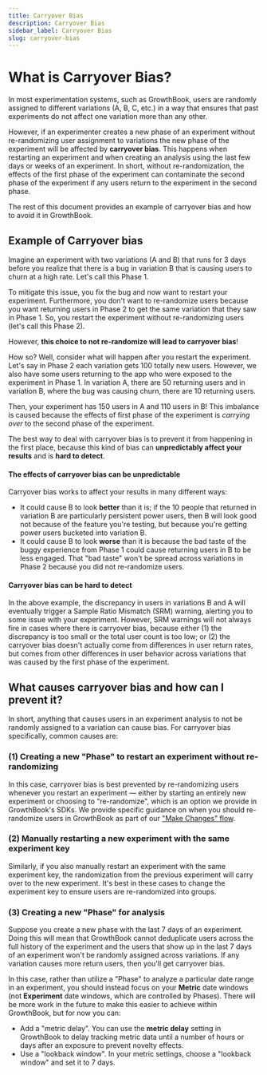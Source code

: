 ```yaml
---
title: Carryover Bias
description: Carryover Bias
sidebar_label: Carryover Bias
slug: carryover-bias
---
```


# What is Carryover Bias?

In most experimentation systems, such as GrowthBook, users are randomly assigned to different variations (A, B, C, etc.) in a way that ensures that past experiments do not affect one variation more than any other.

However, if an experimenter creates a new phase of an experiment without re-randomizing user assignment to variations the new phase of the experiment will be affected by **carryover bias**. This happens when restarting an experiment and when creating an analysis using the last few days or weeks of an experiment. In short, without re-randomization, the effects of the first phase of the experiment can contaminate the second phase of the experiment if any users return to the experiment in the second phase.

The rest of this document provides an example of carryover bias and how to avoid it in GrowthBook.

## Example of Carryover bias

Imagine an experiment with two variations (A and B) that runs for 3 days before you realize that there is a bug in variation B that is causing users to churn at a high rate. Let's call this Phase 1.

To mitigate this issue, you fix the bug and now want to restart your experiment. Furthermore, you don't want to re-randomize users because you want returning users in Phase 2 to get the same variation that they saw in Phase 1. So, you restart the experiment without re-randomizing users (let's call this Phase 2).

However, **this choice to not re-randomize will lead to carryover bias**!

How so? Well, consider what will happen after you restart the experiment. Let's say in Phase 2 each variation gets 100 totally new users. However, we also have some users returning to the app who were exposed to the experiment in Phase 1. In variation A, there are 50 returning users and in variation B, where the bug was causing churn, there are 10 returning users.

Then, your experiment has 150 users in A and 110 users in B! This imbalance is caused because the effects of first phase of the experiment is _carrying over_ to the second phase of the experiment.

The best way to deal with carryover bias is to prevent it from happening in the first place, because this kind of bias can **unpredictably affect your results** and is **hard to detect**.

#### The effects of carryover bias can be unpredictable

Carryover bias works to affect your results in many different ways:

- It could cause B to look **better** than it is; if the 10 people that returned in variation B are particularly persistent power users, then B will look good not because of the feature you're testing, but because you're getting power users bucketed into variation B.
- It could cause B to look **worse** than it is because the bad taste of the buggy experience from Phase 1 could cause returning users in B to be less engaged. That "bad taste" won't be spread across variations in Phase 2 because you did not re-randomize users.

#### Carryover bias can be hard to detect

In the above example, the discrepancy in users in variations B and A will eventually trigger a Sample Ratio Mismatch (SRM) warning, alerting you to some issue with your experiment. However, SRM warnings will not always fire in cases where there is carryover bias, because either (1) the discrepancy is too small or the total user count is too low; or (2) the carryover bias doesn't actually come from differences in user return rates, but comes from other differences in user behavior across variations that was caused by the first phase of the experiment.

## What causes carryover bias and how can I prevent it?

In short, anything that causes users in an experiment analysis to not be randomly assigned to a variation can cause bias. For carryover bias specifically, common causes are:

### (1) Creating a new "Phase" to restart an experiment without re-randomizing

In this case, carryover bias is best prevented by re-randomizing users whenever you restart an experiment — either by starting an entirely new experiment or choosing to "re-randomize", which is an option we provide in GrowthBook's SDKs. We provide specific guidance on when you should re-randomize users in GrowthBook as part of our ["Make Changes" flow](/app/experiment-configuration#making-changes-while-running).

### (2) Manually restarting a new experiment with the same experiment key

Similarly, if you also manually restart an experiment with the same experiment key, the randomization from the previous experiment will carry over to the new experiment. It's best in these cases to change the experiment key to ensure users are re-randomized into groups.

### (3) Creating a new "Phase" for analysis

Suppose you create a new phase with the last 7 days of an experiment. Doing this will mean that GrowthBook cannot deduplicate users across the full history of the experiment and the users that show up in the last 7 days of an experiment won't be randomly assigned across variations. If any variation causes more return users, then you'll get carryover bias.

In this case, rather than utilize a "Phase" to analyze a particular date range in an experiment, you should instead focus on your **Metric** date windows (not **Experiment** date windows, which are controlled by Phases). There will be more work in the future to make this easier to achieve within GrowthBook, but for now you can:

- Add a "metric delay". You can use the **metric delay** setting in GrowthBook to delay tracking metric data until a number of hours or days after an exposure to prevent novelty effects.
- Use a "lookback window". In your metric settings, choose a "lookback window" and set it to 7 days.
